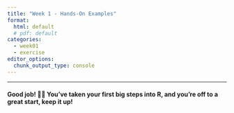 ```yaml
---
title: "Week 1 - Hands-On Examples"
format: 
  html: default
  # pdf: default
categories: 
  - week01
  - exercise
editor_options: 
  chunk_output_type: console
---
```




---

#### Good job! 👏👏 You've taken your first big steps into R, and you're off to a great start, keep it up! 


